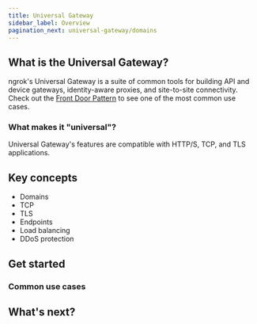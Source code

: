 ```yaml
---
title: Universal Gateway
sidebar_label: Overview
pagination_next: universal-gateway/domains
---
```


## What is the Universal Gateway?

ngrok's Universal Gateway is a suite of common tools for building API and device gateways, identity-aware proxies, and site-to-site connectivity.
Check out the [Front Door Pattern](/universal-gateway/examples/front-door-pattern/) to see one of the most common use cases.

### What makes it "universal"?

Universal Gateway's features are compatible with HTTP/S, TCP, and TLS applications.

## Key concepts

- Domains
- TCP
- TLS
- Endpoints
- Load balancing
- DDoS protection

## Get started

### Common use cases

## What's next?
